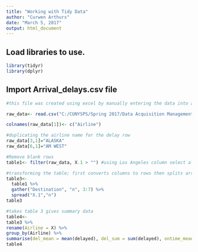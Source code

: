 ---
title: "Working with Tidy Data"
author: "Curwen Arthurs"
date: "March 5, 2017"
output: html_document
---

## Load libraries to use.

```{r}
library(tidyr)
library(dplyr)
```

## Import Arrival_delays.csv file

```{r}
#this file was created using excel by manually entering the data into a worksheet and then saving it as a comma delimited.

raw_data<- read.csv("C:/CUNYSPS/Spring 2017/Data Acquisition Management/Week5/Assignments/Arrival_delays.csv", skip = 1, stringsAsFactors = FALSE)  # read csv file, start reading from line 2 by setting parameter skip = 1

colnames(raw_data[1])<- c("Airline")

#duplicating the airline name for the delay row
raw_data[3,1]="ALASKA"
raw_data[6,1]="AM WEST"
```

```{r}
#Remove blank rows
table1<- filter(raw_data, X.1 > "") #using Los Angeles column select all rows that are non blank
```

```{r}
#transforming the table; first converts columns to rows then splits arrival/delay column into 2 columns
table3<- 
  table1 %>%
  gather("Destination", "n", 3:7) %>%
  spread("X.1","n") 
table3
```

```{r}
#takes table 3 gives summary data
table4<-
table3 %>%
rename(Airline = X) %>%
group_by(Airline) %>% 
summarise(del_mean = mean(delayed), del_sum = sum(delayed), ontime_mean = mean(on time), ontime_sum = sum(on time))
table4
```


